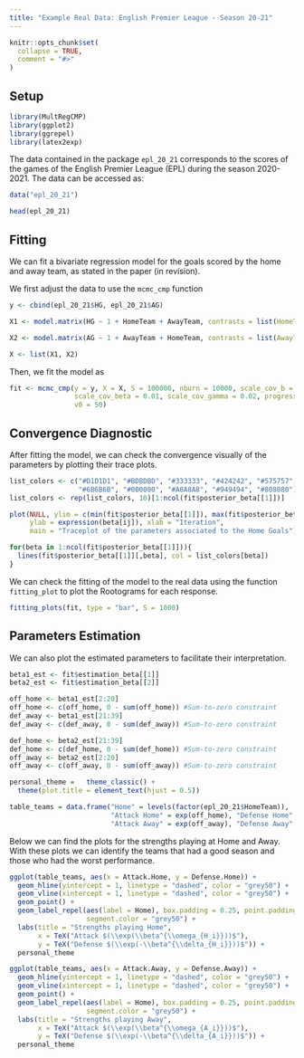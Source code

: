 ```yaml
---
title: "Example Real Data: English Premier League - Season 20-21"
---
```


```r
knitr::opts_chunk$set(
  collapse = TRUE,
  comment = "#>"
)
```

## Setup

```r
library(MultRegCMP)
library(ggplot2)
library(ggrepel)
library(latex2exp)
```

The data contained in the package `epl_20_21` corresponds to the scores of the games of the English Premier League (EPL) during the season 2020-2021. The data can be accessed as:

```r
data("epl_20_21")
```

```r
head(epl_20_21)
```

## Fitting

We can fit a bivariate regression model for the goals scored by the home and away team, as stated in the paper (in revision).

We first adjust the data to use the `mcmc_cmp` function

```r
y <- cbind(epl_20_21$HG, epl_20_21$AG)

X1 <- model.matrix(HG ~ 1 + HomeTeam + AwayTeam, contrasts = list(HomeTeam = "contr.sum", AwayTeam = "contr.sum"), data = epl_20_21)

X2 <- model.matrix(AG ~ 1 + AwayTeam + HomeTeam, contrasts = list(AwayTeam = "contr.sum", HomeTeam = "contr.sum"), data = epl_20_21)

X <- list(X1, X2)
```

Then, we fit the model as

```r
fit <- mcmc_cmp(y = y, X = X, S = 100000, nburn = 10000, scale_cov_b = 0.6, 
                scale_cov_beta = 0.01, scale_cov_gamma = 0.02, progress = "bar",
                v0 = 50)
```
## Convergence Diagnostic

After fitting the model, we can check the convergence visually of the parameters by plotting their trace plots.

```r
list_colors <- c("#D1D1D1", "#BDBDBD", "#333333", "#424242", "#575757",
                 "#6B6B6B", "#000000", "#A8A8A8", "#949494", "#808080")
list_colors <- rep(list_colors, 10)[1:ncol(fit$posterior_beta[[1]])]

plot(NULL, ylim = c(min(fit$posterior_beta[[1]]), max(fit$posterior_beta[[1]])), xlim = c(0, nrow(fit$posterior_beta[[1]])),
     ylab = expression(beta[ij]), xlab = "Iteration",
     main = "Traceplot of the parameters associated to the Home Goals")

for(beta in 1:ncol(fit$posterior_beta[[1]])){
  lines(fit$posterior_beta[[1]][,beta], col = list_colors[beta])
}

```

We can check the fitting of the model to the real data using the function `fitting_plot` to plot the Rootograms for each response.

```r
fitting_plots(fit, type = "bar", S = 1000)
```

## Parameters Estimation

We can also plot the estimated parameters to facilitate their interpretation.

```r
beta1_est <- fit$estimation_beta[[1]]
beta2_est <- fit$estimation_beta[[2]]

off_home <- beta1_est[2:20]
off_home <- c(off_home, 0 - sum(off_home)) #Sum-to-zero constraint
def_away <- beta1_est[21:39]
def_away <- c(def_away, 0 - sum(def_away)) #Sum-to-zero constraint

def_home <- beta2_est[21:39]
def_home <- c(def_home, 0 - sum(def_home)) #Sum-to-zero constraint
off_away <- beta2_est[2:20]
off_away <- c(off_away, 0 - sum(off_away)) #Sum-to-zero constraint
```

```r
personal_theme =   theme_classic() +
  theme(plot.title = element_text(hjust = 0.5))

table_teams = data.frame("Home" = levels(factor(epl_20_21$HomeTeam)), 
                         "Attack Home" = exp(off_home), "Defense Home" = exp(-def_home), 
                         "Attack Away" = exp(off_away), "Defense Away" = exp(-def_away))
```

Below we can find the plots for the strengths playing at Home and Away. With these plots we can identify the teams that had a good season and those who had the worst performance.

```r
ggplot(table_teams, aes(x = Attack.Home, y = Defense.Home)) +
  geom_hline(yintercept = 1, linetype = "dashed", color = "grey50") +
  geom_vline(xintercept = 1, linetype = "dashed", color = "grey50") +
  geom_point() +
  geom_label_repel(aes(label = Home), box.padding = 0.25, point.padding = 0.5, 
                   segment.color = "grey50") +
  labs(title = "Strengths playing Home",
       x = TeX("Attack $(\\exp(\\beta^{\\omega_{H_i}}))$"), 
       y = TeX("Defense $(\\exp(-\\beta^{\\delta_{H_i}}))$")) + 
  personal_theme

ggplot(table_teams, aes(x = Attack.Away, y = Defense.Away)) +
  geom_hline(yintercept = 1, linetype = "dashed", color = "grey50") +
  geom_vline(xintercept = 1, linetype = "dashed", color = "grey50") +
  geom_point() +
  geom_label_repel(aes(label = Home), box.padding = 0.25, point.padding = 0.5,
                   segment.color = "grey50") +
  labs(title = "Strengths playing Away",
       x = TeX("Attack $(\\exp(\\beta^{\\omega_{A_i}}))$"), 
       y = TeX("Defense $(\\exp(-\\beta^{\\delta_{A_i}}))$")) + 
  personal_theme
```
